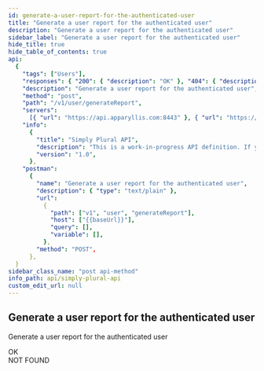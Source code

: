 ```yaml
---
id: generate-a-user-report-for-the-authenticated-user
title: "Generate a user report for the authenticated user"
description: "Generate a user report for the authenticated user"
sidebar_label: "Generate a user report for the authenticated user"
hide_title: true
hide_table_of_contents: true
api:
  {
    "tags": ["Users"],
    "responses": { "200": { "description": "OK" }, "404": { "description": "NOT FOUND" } },
    "description": "Generate a user report for the authenticated user",
    "method": "post",
    "path": "/v1/user/generateReport",
    "servers":
      [{ "url": "https://api.apparyllis.com:8443" }, { "url": "https://devapi.apparyllis.com" }],
    "info":
      {
        "title": "Simply Plural API",
        "description": "This is a work-in-progress API definition. If you need to know specifcs, please go to https://github.com/ApparyllisOrg/SimplyPluralApi/blob/main/src/api/v1/routes.ts",
        "version": "1.0",
      },
    "postman":
      {
        "name": "Generate a user report for the authenticated user",
        "description": { "type": "text/plain" },
        "url":
          {
            "path": ["v1", "user", "generateReport"],
            "host": ["{{baseUrl}}"],
            "query": [],
            "variable": [],
          },
        "method": "POST",
      },
  }
sidebar_class_name: "post api-method"
info_path: api/simply-plural-api
custom_edit_url: null
---
```



## Generate a user report for the authenticated user

Generate a user report for the authenticated user

<div>
  <ApiTabs>
    <TabItem label={"200"} value={"200"}>
      <div>OK</div>
      <div></div>
    </TabItem>
    <TabItem label={"404"} value={"404"}>
      <div>NOT FOUND</div>
      <div></div>
    </TabItem>
  </ApiTabs>
</div>
